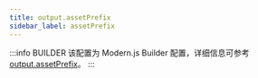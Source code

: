 ```yaml
---
title: output.assetPrefix
sidebar_label: assetPrefix
---
```


:::info BUILDER
该配置为 Modern.js Builder 配置，详细信息可参考 [output.assetPrefix](https://modernjs.dev/builder/api/config-output.html#output-assetprefix)。
:::


<Main />
